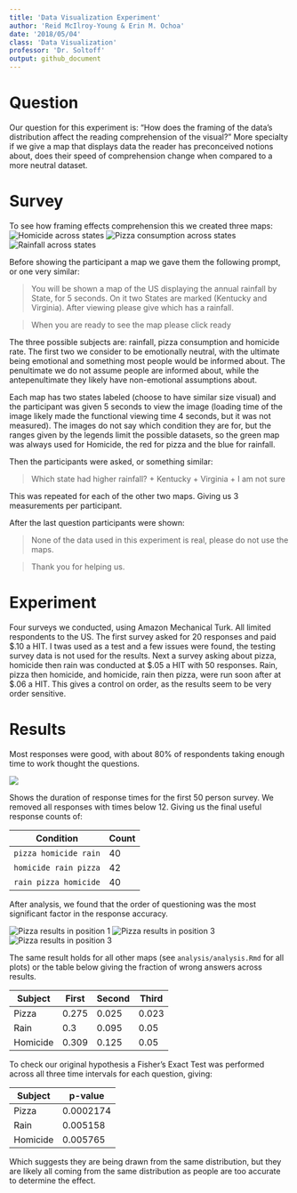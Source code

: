 ```yaml
---
title: 'Data Visualization Experiment'
author: 'Reid McIlroy-Young & Erin M. Ochoa'
date: '2018/05/04'
class: 'Data Visualization'
professor: 'Dr. Soltoff'
output: github_document
---
```


# Question

Our question for this experiment is: "How does the framing of the data's distribution affect the reading comprehension of the visual?" More specialty if we give a map that displays data the reader has preconceived notions about, does their speed of comprehension change when compared to a more neutral dataset.

# Survey

To see how framing effects comprehension this we created three maps:
![Homicide across states](../imgs/murder2.png)
![Pizza consumption across states](../imgs/pizza2.png)
![Rainfall across states](../imgs/rainfall2.png)

Before showing the participant a map we gave them the following prompt, or one very similar:

> You will be shown a map of the US displaying the annual rainfall by State, for 5 seconds. On it two States are marked (Kentucky and Virginia). After viewing please give which has a rainfall.

> When you are ready to see the map please click ready

The three possible subjects are: rainfall, pizza consumption and homicide rate. The first two we consider to be emotionally neutral, with the ultimate being emotional and something most people would be informed about. The penultimate we do not assume people are informed about, while the antepenultimate they likely have non-emotional assumptions about.

Each map has two states labeled (choose to have similar size visual) and the participant was given 5 seconds to view the image (loading time of the image likely made the functional viewing time 4 seconds, but it was not measured). The images do not say which condition they are for, but the ranges given by the legends limit the possible datasets, so the green map was always used for Homicide, the red for pizza and the blue for rainfall.

Then the participants were asked, or something similar:

> Which state had higher rainfall?
+ Kentucky
+ Virginia
+ I am not sure

This was repeated for each of the other two maps. Giving us 3 measurements per participant.

After the last question participants were shown:

> None of the data used in this experiment is real, please do not use the maps.

> Thank you for helping us.

# Experiment

Four surveys we conducted, using Amazon Mechanical Turk. All limited respondents to the US. The first survey asked for 20 responses and paid $.10 a HIT. I twas used as a test and a few issues were found, the testing survey data is not used for the results. Next a survey asking about pizza, homicide then rain was conducted at $.05 a HIT with 50 responses. Rain, pizza then homicide, and homicide, rain then pizza, were run soon after at $.06 a HIT. This gives a control on order, as the results seem to be very order sensitive.


# Results

Most responses were good, with about 80% of respondents taking enough time to work thought the questions.

![](../imgs/duration.png)

Shows the duration of response times for the first 50 person survey. We removed all responses with times below 12. Giving us the final useful response counts of:

Condition | Count
----|-----
`pizza homicide rain` | 40
`homicide rain pizza` | 42
`rain pizza homicide` | 40

After analysis, we found that the order of questioning was the most significant factor in the response accuracy.

![Pizza results in position 1](../imgs/pizza_ret1.png)
![Pizza results in position 3](../imgs/pizza_ret2.png)
![Pizza results in position 3](../imgs/pizza_ret3.png)

The same result holds for all other maps (see `analysis/analysis.Rmd` for all plots) or the table below giving the fraction of wrong answers across results.

Subject |First | Second | Third
---|---|---|---
Pizza |0.275 |0.025 |0.023
Rain |0.3 |0.095 |0.05
Homicide|0.309| 0.125| 0.05

To check our original hypothesis a Fisher's Exact Test was performed across all three time intervals for each question, giving:

Subject |p-value
---|---
Pizza | 0.0002174
Rain |0.005158
Homicide|0.005765

Which suggests they are being drawn from the same distribution, but they are likely all coming from the same distribution as people are too accurate to determine the effect.
